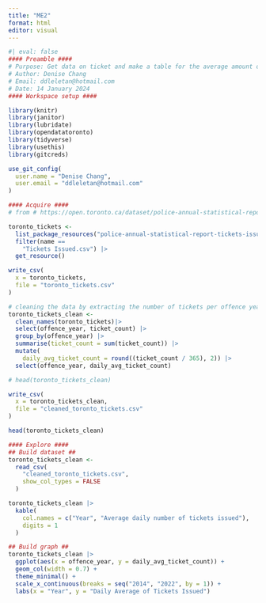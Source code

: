 ```yaml
---
title: "ME2"
format: html
editor: visual
---
```


```r
#| eval: false
#### Preamble ####
# Purpose: Get data on ticket and make a table for the average amount of tickets issued per day from 2014 to 2022
# Author: Denise Chang
# Email: ddleletan@hotmail.com
# Date: 14 January 2024 
#### Workspace setup ####

library(knitr)
library(janitor)
library(lubridate)
library(opendatatoronto)
library(tidyverse)
library(usethis)
library(gitcreds)

use_git_config(
  user.name = "Denise Chang",
  user.email = "ddleletan@hotmail.com"
)
```

```r
#### Acquire ####
# from # https://open.toronto.ca/dataset/police-annual-statistical-report-tickets-issued/

toronto_tickets <-
  list_package_resources("police-annual-statistical-report-tickets-issued") |>
  filter(name == 
    "Tickets Issued.csv") |>
  get_resource()

write_csv(
  x = toronto_tickets,
  file = "toronto_tickets.csv"
)

# cleaning the data by extracting the number of tickets per offence year
toronto_tickets_clean <-
  clean_names(toronto_tickets)|>
  select(offence_year, ticket_count) |>
  group_by(offence_year) |>
  summarise(ticket_count = sum(ticket_count)) |>
  mutate(
    daily_avg_ticket_count = round((ticket_count / 365), 2)) |> 
  select(offence_year, daily_avg_ticket_count)

# head(toronto_tickets_clean)

write_csv(
  x = toronto_tickets_clean,
  file = "cleaned_toronto_tickets.csv"
)

head(toronto_tickets_clean)
```

```r
#### Explore ####
## Build dataset ##
toronto_tickets_clean <-
  read_csv(
    "cleaned_toronto_tickets.csv",
    show_col_types = FALSE
  )

toronto_tickets_clean |>
  kable(
    col.names = c("Year", "Average daily number of tickets issued"),
    digits = 1
  )

## Build graph ##
toronto_tickets_clean |>
  ggplot(aes(x = offence_year, y = daily_avg_ticket_count)) +  
  geom_col(width = 0.7) +
  theme_minimal() + 
  scale_x_continuous(breaks = seq("2014", "2022", by = 1)) + 
  labs(x = "Year", y = "Daily Average of Tickets Issued")
```


